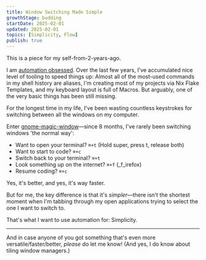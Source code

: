 ```yaml
---
title: Window Switching Made Simple
growthStage: budding
startDate: 2025-02-01
updated: 2025-02-01
topics: [Simplicity, Flow]
publish: true
---
```


This is a piece for my self-from-2-years-ago.

I am [automation obsessed](https://mitchellh.com/writing/automation-obsessed). Over the last few years, I've accumulated nice level of tooling to speed things up: Almost all of the most-used commands in my shell history are aliases, I'm creating most of my projects via Nix Flake Templates, and my keyboard layout is full of Macros. But arguably, one of the very basic things has been still missing.

For the longest time in my life, I've been wasting countless keystrokes for switching between all the windows on my computer.

Enter [gnome-magic-window](https://github.com/adrienverge/gnome-magic-window)—since 8 months, I've rarely been switching windows 'the normal way':

- Want to open your terminal? `⌘+t` (Hold super, press t, release both)
- Want to start to code? `⌘+c`
- Switch back to your terminal? `⌘+t`
- Look something up on the internet? `⌘+f` (_f_irefox)
- Resume coding? `⌘+c`

Yes, it's better, and yes, it's way faster.

But for me, the key difference is that it's _simpler_—there isn't the shortest moment when I'm tabbing through my open applications trying to select the one I want to switch to.

That's what I want to use automation for: Simplicity.

---
And in case anyone of you got something that's even more versatile/faster/better, _please_ do let me know! (And yes, I do know about tiling window managers.)
